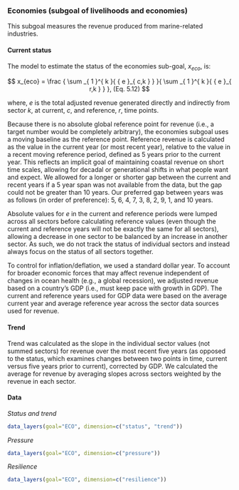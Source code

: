 ### Economies (subgoal of livelihoods and economies)

This subgoal measures the revenue produced from marine-related industries. 

#### Current status

The model to estimate the status of the economies sub-goal, $x_{eco}$, is:

$$
x_{eco} = \frac { \sum _{ 1 }^{ k }{ { e }_{ c,k } }  }{ \sum _{ 1 }^{ k }{ { e }_{ r,k } }  }, (Eq. 5.12)
$$

where, $e$ is the total adjusted revenue generated directly and indirectly from sector $k$, at current, $c$, and reference, $r$, time points.

Because there is no absolute global reference point for revenue (i.e., a target number would be completely arbitrary), the economies subgoal uses a moving baseline as the reference point. Reference revenue is calculated as the value in the current year (or most recent year), relative to the value in a recent moving reference period, defined as 5 years prior to the current year. This reflects an implicit goal of maintaining coastal revenue on short time scales, allowing for decadal or generational shifts in what people want and expect. We allowed for a longer or shorter gap between the current and recent years if a 5 year span was not available from the data, but the gap could not be greater than 10 years. Our preferred gap between years was as follows (in order of preference): 5, 6, 4, 7, 3, 8, 2, 9, 1, and 10 years.

Absolute values for $e$ in the current and reference periods were lumped across all sectors before calculating reference values (even though the current and reference years will not be exactly the same for all sectors), allowing a decrease in one sector to be balanced by an increase in another sector. As such, we do not track the status of individual sectors and instead always focus on the status of all sectors together. 

To control for inflation/deflation, we used a standard dollar year.  To account for broader economic forces that may affect revenue independent of changes in ocean health (e.g., a global recession), we adjusted revenue based on a country's GDP (i.e., must keep pace with growth in GDP). The current and reference years used for GDP data were based on the average current year and average reference year across the sector data sources used for revenue.

#### Trend
Trend was calculated as the slope in the individual sector values (not summed sectors) for revenue over the most recent five years (as opposed to the status, which examines changes between two points in time, current versus five years prior to current), corrected by GDP. We calculated the average for revenue by averaging slopes across sectors weighted by the revenue in each sector.

#### Data
_Status and trend_

```r
data_layers(goal="ECO", dimension=c("status", "trend"))
```

_Pressure_

```r
data_layers(goal="ECO", dimension=c("pressure"))
```

_Resilience_

```r
data_layers(goal="ECO", dimension=c("resilience"))

```
